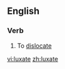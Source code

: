 ==English==

===Verb===
{{en-verb|luxates|luxating|luxated}}

# To [[dislocate]]

[[vi:luxate]]
[[zh:luxate]]